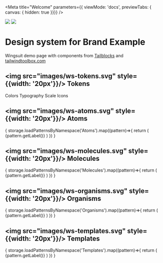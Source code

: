 

<Meta title="Welcome"
  parameters={{ viewMode: 'docs', previewTabs: { canvas: { hidden: true }}}}
/>

<div style={{margin: 'auto', position: 'relative', marginBottom: '40px'}}>
  <img src="images/background.png" style={{width: '100%' }}/>
  <img src="images/logo.svg" style={{margin: 'auto', maxWidth: '200px', position: 'absolute', bottom: 0, top: 0, left: 0, right: 0}}/>
</div>

# Design system for Brand Example

Wingsuit demo page with components from <a href="https://mertjf.github.io/tailblocks/" target="_blank">Tailblocks</a> and <a href="https://www.tailwindtoolbox.com" target="_blank"> tailwindtoolbox.com</a>

<div style={{paddingTop: '40px'}}>

  ## <img src="images/ws-tokens.svg" style={{width: '20px'}}/> Tokens
  <Canvas>
    <LinkTo story="page" kind="Tokens/Colors">
      <Badge status="neutral">Colors</Badge>
    </LinkTo>
    <LinkTo story="page" kind="Tokens/Typography">
      <Badge status="neutral">Typography</Badge>
    </LinkTo>
    <LinkTo story="page" kind="Tokens/Scale">
      <Badge status="neutral">Scale</Badge>
    </LinkTo>
    <LinkTo story="page" kind="Tokens/Icons">
      <Badge status="neutral">Icons</Badge>
    </LinkTo>
  </Canvas>

  ## <img src="images/ws-atoms.svg" style={{width: '20px'}}/> Atoms
  <Canvas>
    {
      storage.loadPatternsByNamespace('Atoms').map((pattern)=>{
        return (
          <LinkTo key={pattern.getId()} story={pattern.getDefaultVariant().getLabel()} kind={`${pattern.getNamespace()}-${pattern.getId()}`}>
            <Badge status="neutral">{pattern.getLabel()}</Badge>
          </LinkTo>
        )
      })
    }
  </Canvas>


  ## <img src="images/ws-molecules.svg" style={{width: '20px'}}/> Molecules
  <Canvas>
    {
      storage.loadPatternsByNamespace('Molecules').map((pattern)=>{
        return (
          <LinkTo key={pattern.getId()} story={pattern.getDefaultVariant().getLabel()} kind={`${pattern.getNamespace()}-${pattern.getId()}`}>
            <Badge status="neutral">{pattern.getLabel()}</Badge>
          </LinkTo>
        )
      })
    }
  </Canvas>

  ## <img src="images/ws-organisms.svg" style={{width: '20px'}}/> Organisms
  <Canvas>
    {
      storage.loadPatternsByNamespace('Organisms').map((pattern)=>{
        return (
          <LinkTo key={pattern.getId()} story={pattern.getDefaultVariant().getLabel()} kind={`${pattern.getNamespace()}-${pattern.getId()}`}>
            <Badge status="neutral">{pattern.getLabel()}</Badge>
          </LinkTo>
        )
      })
    }
  </Canvas>

  ## <img src="images/ws-templates.svg" style={{width: '20px'}}/> Templates
  <Canvas>
    {
      storage.loadPatternsByNamespace('Templates').map((pattern)=>{
        return (
          <LinkTo key={pattern.getId()} story={pattern.getDefaultVariant().getLabel()} kind={`${pattern.getNamespace()}-${pattern.getId()}`}>
            <Badge status="neutral">{pattern.getLabel()}</Badge>
          </LinkTo>
        )
      })
    }
  </Canvas>
</div>
